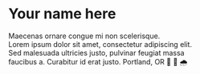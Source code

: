 <!-- of course i use my own blog bio-->

# Your name here

Maecenas ornare congue mi non scelerisque.  
Lorem ipsum dolor sit amet, consectetur adipiscing elit.  
Sed malesuada ultricies justo, pulvinar feugiat massa  
faucibus a. Curabitur id erat justo.  Portland, OR 🌆 🌲 🌧️
